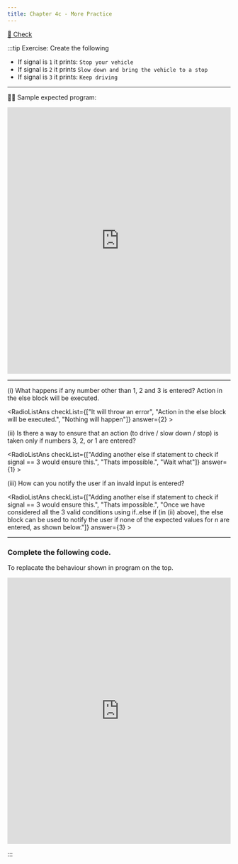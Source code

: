 ```yaml
---
title: Chapter 4c - More Practice
---
```





[👀 Check](https://learn2codelive.com/courses/107/pages/lesson-4-learning-activities-e1-introduce-if-else-if-else-conditional?module_item_id=9117)

:::tip Exercise: Create the following

- If signal is `1` it prints: `Stop your vehicle`
- If signal is `2` it prints `Slow down and bring the vehicle to a stop`
- If signal is `3` it prints: `Keep driving`



***

🙋‍♀️ Sample expected program:

<iframe src="https://trinket.io/embed/java/f114a5333c?outputOnly=true&start=result" width="100%" height="600" frameborder="0" marginwidth="0" marginheight="0" allowfullscreen></iframe>

***

(i) What happens if any number other than 1, 2 and 3 is entered? Action in the else block will be executed.

<RadioListAns checkList={["It will throw an error", "Action in the else block will be executed.", "Nothing will happen"]} answer={2} >
</RadioListAns>

(ii) Is there a way to ensure that an action (to drive / slow down / stop) is taken only if numbers 3, 2, or 1 are entered?

<RadioListAns checkList={["Adding another else if statement to check if signal == 3 would ensure this.", "Thats impossible.", "Wait what"]} answer={1} >
</RadioListAns>

(iii) How can you notify the user if an invald input is entered?

<RadioListAns checkList={["Adding another else if statement to check if signal == 3 would ensure this.", "Thats impossible.", "Once we have considered all the 3 valid conditions using if..else if (in (ii) above), the else block can be used to notify the user if none of the expected values for n are entered, as shown below."]} answer={3} >
</RadioListAns>

***

### Complete the following code.
To replacate the behaviour shown in program on the top.

<iframe src="https://trinket.io/embed/java/1cae2182f5" width="100%" height="600" frameborder="0" marginwidth="0" marginheight="0" allowfullscreen></iframe>

:::


